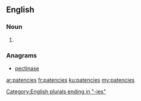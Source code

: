 ==English==

===Noun===
{{head|en}}

# {{plural of|patency}}

===Anagrams===
* [[pectinase#English|pectinase]]

[[Category:English plurals ending in "-ies"]]

[[ar:patencies]]
[[fr:patencies]]
[[ku:patencies]]
[[my:patencies]]